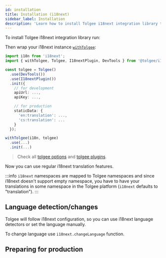 ```yaml
---
id: installation
title: Installation (i18next)
sidebar_label: Installation
description: 'Learn how to install Tolgee i18next integration library to use regular i18next translation features. Tolgee will follow i18next configuration.'
---
```



To install Tolgee i18next integration library run:

<InstallationTabs lib="@tolgee/i18next" />

Then wrap your i18next instance [`withTolgee`](./api#function-withtolgeei18next-tolgeeconfig):

```ts
import i18n from 'i18next';
import { withTolgee, Tolgee, I18nextPlugin, DevTools } from '@tolgee/i18next';

const tolgee = Tolgee()
  .use(DevTools())
  .use(I18nextPlugin())
  .init({
    // for development
    apiUrl: ...,
    apiKey: ...,

    // for production
    staticData: {
      'en:translation': ...,
      'cs:translation': ...
    }
  });

withTolgee(i18n, tolgee)
  .use(...)
  .init(...)

```

> Check all [tolgee options](../../api/core_package/options) and [tolgee plugins](../../plugins.mdx).

Now you can use regular i18next translation features.

:::info
`i18next` namespaces are mapped to Tolgee namespaces and since i18next doesn't support empty namespace, you have to have your translations in some namespace in the Tolgee platform (`i18next` defaults to "translation").
:::

## Language detection/changes

Tolgee will follow i18next configuration, so you can use i18next language detectors or set the language manually.

To change language use `i18next.changeLanguage` function.

## Preparing for production

<PreparingForProduction />
